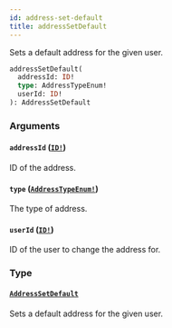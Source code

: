 ```yaml
---
id: address-set-default
title: addressSetDefault
---
```


Sets a default address for the given user.

```graphql
addressSetDefault(
  addressId: ID!
  type: AddressTypeEnum!
  userId: ID!
): AddressSetDefault

```

### Arguments

#### `addressId` ([`ID!`](/developer/api-reference/scalars/id))

ID of the address.

#### `type` ([`AddressTypeEnum!`](/developer/api-reference/enums/address-type-enum))

The type of address.

#### `userId` ([`ID!`](/developer/api-reference/scalars/id))

ID of the user to change the address for.

### Type

#### [`AddressSetDefault`](/developer/api-reference/objects/address-set-default)

Sets a default address for the given user.
